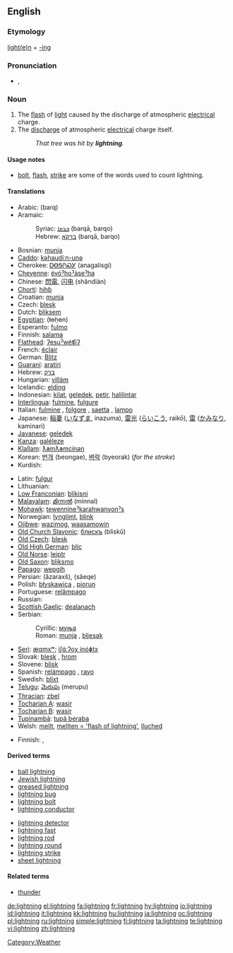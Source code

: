 {{wikipedia|dab=Lightning (disambiguation)|Lightning}}
==English==

===Etymology===
[[lighten|light(e)n]] + [[-ing]]

===Pronunciation===
* {{IPA|/ˈlaɪt.nɪŋ/}}, {{SAMPA|/"laIt.nIN/}}

===Noun===
{{wikipedia}}
{{en-noun|''[[uncountable]], archaic plural'' '''[[lightnings]]'''}}

# The [[flash]] of [[light]] caused by the discharge of atmospheric [[electrical]] charge.
# The [[discharge]] of atmospheric [[electrical]] charge itself.
#: ''That tree was hit by '''lightning'''.''

====Usage notes====
* [[bolt]], [[flash]], [[strike]] are some of the words used to count lightning.

====Translations====
{{trans-top|flash of light.}}
* Arabic: {{Arab|[[برق]]}} (barq) {{m}}
* Aramaic:
*: Syriac: [[ܒܪܩܐ]] (barqā, barqo) {{m}}
*: Hebrew: [[ברקא]] (barqā, barqo) {{m}}
* Bosnian: [[munja#Bosnian|munja]] {{f}}
* [[Caddo]]: [[kǝhaudíːn-unǝ]]
* Cherokee: [[ᎠᎾᎦᎵᏍᎩ]] (anagalisgi)
* [[Cheyenne]]: [[évóˀhoˀȧseˀha]]
* Chinese: [[閃電]], [[闪电]] (shǎndiàn)
* [[Chortí]]: [[hihƥ]]
* Croatian: [[munja]] {{f}}
* Czech: [[blesk]] {{m}}
* Dutch: [[bliksem]] {{m}}
* [[Egyptian]]: (ŧɵḥɵn)
* Esperanto: [[fulmo]]
* Finnish: [[salama]]
* [[Flathead]]: [[ʔesuˀwéʧiʔ]]
* French: [[éclair]] {{m}}
* German: [[Blitz]] {{m}}
* [[Guaraní]]: [[aratiri]]
* Hebrew: [[ברק]]
* Hungarian: [[villám]]
* Icelandic: [[elding]] {{f}}
* Indonesian: [[kilat]], [[geledek]], [[petir]], [[halilintar]]
* [[Interlingua]]: [[fulmine]], [[fulgure]]
* Italian: [[fulmine]] {{m}}, [[folgore]] {{m}}, [[saetta]] {{f}}, [[lampo]] {{m}}
* Japanese: [[稲妻]] ([[いなずま]], inazuma), [[雷光]] ([[らいこう]], raikō), [[雷]] ([[かみなり]], kaminari)
* [[Javanese]]: [[geledek]]
* [[Kanza]]: [[galéleze]]
* [[Klallam]]: [[ƛ̕əmƛ̕əmcínəŋ]]
* Korean: [[번개]] (beongae), [[벼락]] (byeorak) (''for the stroke'')
* Kurdish: {{KUchar|[[بروسکه‌]]}}
{{trans-mid}}
* Latin: [[fulgur]] {{n}}
* Lithuanian: {{t|lt|žaibas|m}}
* [[Low Franconian]]: [[blikisni]]
* [[Malayalam]]: [[മിന്നല്‍]] (minnal)
* [[Mohawk]]: [[tewennineˀkarahwanyonˀs]]
* Norwegian: [[lynglimt]], [[blink]]
* [[Ojibwe]]: [[wazimog]], [[waasamowin]]
* [[Old Church Slavonic]]: [[блискъ]] (bliskŭ) {{m}}
* [[Old Czech]]: [[blesk]] {{m}}
* [[Old High German]]: [[blic]]
* [[Old Norse]]: [[leiptr]]
* [[Old Saxon]]: [[bliksmo]]
* [[Papago]]: [[wepgih]]
* Persian: {{fa-Arab|[[آذرخش]]}} (âzaraxš), {{fa-Arab|[[صاعقه]]}} (sâeqe)
* Polish: [[błyskawica]] {{f}}, [[piorun]] {{m}}
* Portuguese: [[relâmpago]] {{m}}
* Russian: {{t|ru|молния|tr=mólnija|f}}
* [[Scottish Gaelic]]: [[dealanach]] {{m}}
* Serbian:
*: Cyrillic: [[муња#Serbian|муња]] {{f}}
*: Roman: [[munja#Serbian|munja]] {{f}}, [[bljesak]] {{m}}
* [[Seri]]: [[æɑmxʷ]]; [[iʃɑ́ːʔoχ inóɸtx]]
* Slovak: [[blesk]] {{m}}, [[hrom]] {{m}}
* Slovene: [[blisk]] {{m}}
* Spanish: [[relámpago]] {{m}}, [[rayo]] {{m}}
* Swedish: [[blixt]]
* [[Telugu]]: [[మెరుపు]] (merupu)
* [[Thracian]]: [[zbel]]
* [[Tocharian A]]: [[wasir]]
* [[Tocharian B]]: [[wasir]]
* [[Tupinambá]]: [[tupã beraba]]
* Welsh: [[mellt]], [[mellten = 'flash of lightning']], [[lluched]]
{{trans-bottom}}

{{trans-top|discharge}}
* Finnish: {{t|fi|salama}}, {{t|fi|salamanisku}}
{{trans-mid}}
{{trans-bottom}}

====Derived terms====
{{top2}}
* [[ball lightning]]
* [[Jewish lightning]]
* [[greased lightning]]
* [[lightning bug]]
* [[lightning bolt]]
* [[lightning conductor]]
{{mid2}}
* [[lightning detector]]
* [[lightning fast]]
* [[lightning rod]]
* [[lightning round]]
* [[lightning strike]]
* [[sheet lightning]]
{{bottom2}}

====Related terms====

* [[thunder]]

[[Category:Weather]]

[[de:lightning]]
[[el:lightning]]
[[fa:lightning]]
[[fr:lightning]]
[[hy:lightning]]
[[io:lightning]]
[[id:lightning]]
[[it:lightning]]
[[kk:lightning]]
[[hu:lightning]]
[[ja:lightning]]
[[oc:lightning]]
[[pl:lightning]]
[[ru:lightning]]
[[simple:lightning]]
[[fi:lightning]]
[[ta:lightning]]
[[te:lightning]]
[[vi:lightning]]
[[zh:lightning]]